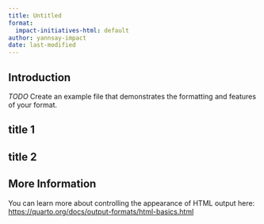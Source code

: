 ```yaml
---
title: Untitled
format:
  impact-initiatives-html: default
author: yannsay-impact
date: last-modified
---
```


## Introduction

*TODO* Create an example file that demonstrates the formatting and features of your format.

::: {.panel-tabset}

## title 1

## title 2

:::
## More Information

You can learn more about controlling the appearance of HTML output here: <https://quarto.org/docs/output-formats/html-basics.html>

